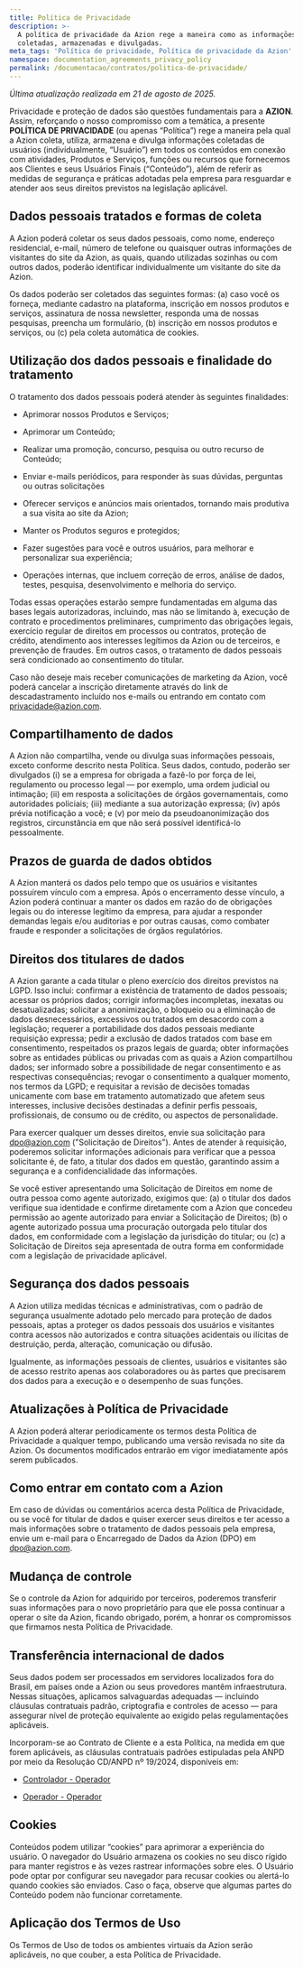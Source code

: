 ```yaml
---
title: Política de Privacidade
description: >-
  A política de privacidade da Azion rege a maneira como as informaçōes são
  coletadas, armazenadas e divulgadas.
meta_tags: 'Política de privacidade, Política de privacidade da Azion'
namespace: documentation_agreements_privacy_policy
permalink: /documentacao/contratos/politica-de-privacidade/
---
```


*Última atualização realizada em 21 de agosto de 2025.*

Privacidade e proteção de dados são questões fundamentais para a **AZION**. Assim, reforçando o nosso compromisso com a temática, a presente **POLÍTICA DE PRIVACIDADE** (ou apenas “Política”) rege a maneira pela qual a Azion coleta, utiliza, armazena e divulga informações coletadas de usuários (individualmente, “Usuário”) em todos os conteúdos em conexão com atividades, Produtos e Serviços, funções ou recursos que fornecemos aos Clientes e seus Usuários Finais (“Conteúdo”), além de referir as medidas de segurança e práticas adotadas pela empresa para resguardar e atender aos seus direitos previstos na legislação aplicável.

## **Dados pessoais tratados e formas de coleta**

A Azion poderá coletar os seus dados pessoais, como nome, endereço residencial, e-mail, número de telefone ou quaisquer outras informações de visitantes do site da Azion, as quais, quando utilizadas sozinhas ou com outros dados, poderão identificar individualmente um visitante do site da Azion. 

Os dados poderão ser coletados das seguintes formas: (a) caso você os forneça, mediante cadastro na plataforma, inscrição em nossos produtos e serviços, assinatura de nossa newsletter, responda uma de nossas pesquisas, preencha um formulário, (b) inscrição em nossos produtos e serviços, ou (c) pela coleta automática de cookies.

## **Utilização dos dados pessoais e finalidade do tratamento**

O tratamento dos dados pessoais poderá atender às seguintes finalidades:

* Aprimorar nossos Produtos e Serviços;

* Aprimorar um Conteúdo;

* Realizar uma promoção, concurso, pesquisa ou outro recurso de Conteúdo;

* Enviar e-mails periódicos, para responder às suas dúvidas, perguntas ou outras solicitações

* Oferecer serviços e anúncios mais orientados, tornando mais produtiva a sua visita ao site da Azion;

* Manter os Produtos seguros e protegidos;

* Fazer sugestões para você e outros usuários, para melhorar e personalizar sua experiência;

* Operações internas, que incluem correção de erros, análise de dados, testes, pesquisa, desenvolvimento e melhoria do serviço.

Todas essas operações estarão sempre fundamentadas em alguma das bases legais autorizadoras, incluindo, mas não se limitando à, execução de contrato e procedimentos preliminares, cumprimento das obrigações legais, exercício regular de direitos em processos ou contratos, proteção de crédito, atendimento aos interesses legítimos da Azion ou de terceiros, e prevenção de fraudes. Em outros casos, o tratamento de dados pessoais será condicionado ao consentimento do titular.

Caso não deseje mais receber comunicações de marketing da Azion, você poderá cancelar a inscrição diretamente através do link de descadastramento incluído nos e-mails ou entrando em contato com [privacidade@azion.com](mailto:privacidade@azion.com).

## **Compartilhamento de dados**

A Azion não compartilha, vende ou divulga suas informações pessoais, exceto conforme descrito nesta Política. Seus dados, contudo, poderão ser divulgados (i) se a empresa for obrigada a fazê-lo por força de lei, regulamento ou processo legal — por exemplo, uma ordem judicial ou intimação; (ii) em resposta a solicitações de órgãos governamentais, como autoridades policiais; (iii) mediante a sua autorização expressa; (iv) após prévia notificação a você; e (v) por meio da pseudoanonimização dos registros, circunstância em que não será possível identificá-lo pessoalmente.

## **Prazos de guarda de dados obtidos**

A Azion manterá os dados pelo tempo que os usuários e visitantes possuírem vínculo com a empresa. Após o encerramento desse vínculo, a Azion poderá continuar a manter os dados em razão do de obrigações legais ou do interesse legítimo da empresa, para ajudar a responder demandas legais e/ou auditorias e por outras causas, como combater fraude e responder a solicitações de órgãos regulatórios.

## **Direitos dos titulares de dados**

A Azion garante a cada titular o pleno exercício dos direitos previstos na LGPD. Isso inclui: confirmar a existência de tratamento de dados pessoais; acessar os próprios dados; corrigir informações incompletas, inexatas ou desatualizadas; solicitar a anonimização, o bloqueio ou a eliminação de dados desnecessários, excessivos ou tratados em desacordo com a legislação; requerer a portabilidade dos dados pessoais mediante requisição expressa; pedir a exclusão de dados tratados com base em consentimento, respeitados os prazos legais de guarda; obter informações sobre as entidades públicas ou privadas com as quais a Azion compartilhou dados; ser informado sobre a possibilidade de negar consentimento e as respectivas consequências; revogar o consentimento a qualquer momento, nos termos da LGPD; e requisitar a revisão de decisões tomadas unicamente com base em tratamento automatizado que afetem seus interesses, inclusive decisões destinadas a definir perfis pessoais, profissionais, de consumo ou de crédito, ou aspectos de personalidade.

Para exercer qualquer um desses direitos, envie sua solicitação para [dpo@azion.com](mailto:dpo@azion.com) ("Solicitação de Direitos"). Antes de atender à requisição, poderemos solicitar informações adicionais para verificar que a pessoa solicitante é, de fato, a titular dos dados em questão, garantindo assim a segurança e a confidencialidade das informações.

Se você estiver apresentando uma Solicitação de Direitos em nome de outra pessoa como agente autorizado, exigimos que: (a) o titular dos dados verifique sua identidade e confirme diretamente com a Azion que concedeu permissão ao agente autorizado para enviar a Solicitação de Direitos; (b) o agente autorizado possua uma procuração outorgada pelo titular dos dados, em conformidade com a legislação da jurisdição do titular; ou (c) a Solicitação de Direitos seja apresentada de outra forma em conformidade com a legislação de privacidade aplicável.

## **Segurança dos dados pessoais**

A Azion utiliza medidas técnicas e administrativas, com o padrão de segurança usualmente adotado pelo mercado para proteção de dados pessoais, aptas a proteger os dados pessoais dos usuários e visitantes contra acessos não autorizados e contra situações acidentais ou ilícitas de destruição, perda, alteração, comunicação ou difusão.

Igualmente, as informações pessoais de clientes, usuários e visitantes são de acesso restrito apenas aos colaboradores ou às partes que precisarem dos dados para a execução e o desempenho de suas funções.

## **Atualizações à Política de Privacidade**

A Azion poderá alterar periodicamente os termos desta Política de Privacidade a qualquer tempo, publicando uma versão revisada no site da Azion. Os documentos modificados entrarão em vigor imediatamente após serem publicados.

## **Como entrar em contato com a Azion**  
Em caso de dúvidas ou comentários acerca desta Política de Privacidade, ou se você for titular de dados e quiser exercer seus direitos e ter acesso a mais informações sobre o tratamento de dados pessoais pela empresa, envie um e-mail para o Encarregado de Dados da Azion (DPO) em [dpo@azion.com](mailto:dpo@azion.com).

## **Mudança de controle**

Se o controle da Azion for adquirido por terceiros, poderemos transferir suas informações para o novo proprietário para que ele possa continuar a operar o site da Azion, ficando obrigado, porém, a honrar os compromissos que firmamos nesta Política de Privacidade.

##  **Transferência internacional de dados**  
Seus dados podem ser processados em servidores localizados fora do Brasil, em países onde a Azion ou seus provedores mantêm infraestrutura. Nessas situações, aplicamos salvaguardas adequadas — incluindo cláusulas contratuais padrão, criptografia e controles de acesso — para assegurar nível de proteção equivalente ao exigido pelas regulamentações aplicáveis.

Incorporam-se ao Contrato de Cliente e a esta Política, na medida em que forem aplicáveis, as cláusulas contratuais padrões estipuladas pela ANPD por meio da Resolução CD/ANPD nº 19/2024, disponíveis em:

- [Controlador - Operador](pt-br/documentacao/anpd/controlador-operador/) 

- [Operador - Operador](pt-br/documentacao/anpd/operator-operador/)

##  **Cookies**  
Conteúdos podem utilizar “cookies” para aprimorar a experiência do usuário. O navegador do Usuário armazena os cookies no seu disco rígido para manter registros e às vezes rastrear informações sobre eles. O Usuário pode optar por configurar seu navegador para recusar cookies ou alertá-lo quando cookies são enviados. Caso o faça, observe que algumas partes do Conteúdo podem não funcionar corretamente.

## **Aplicação dos Termos de Uso**

Os Termos de Uso de todos os ambientes virtuais da Azion serão aplicáveis, no que couber, a esta Política de Privacidade.